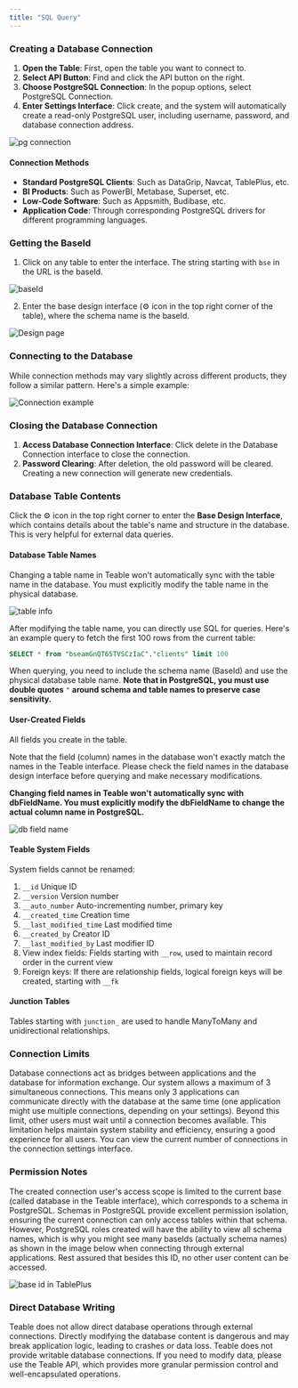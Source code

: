 ```yaml
---
title: "SQL Query"
---
```


### Creating a Database Connection

1. **Open the Table**: First, open the table you want to connect to.
2. **Select API Button**: Find and click the API button on the right.
3. **Choose PostgreSQL Connection**: In the popup options, select PostgreSQL Connection.
4. **Enter Settings Interface**: Click create, and the system will automatically create a read-only PostgreSQL user, including username, password, and database connection address.

<img alt="pg connection" src="/images/kai-fa-zhe/dd60fcb2becb23c5.png" />

#### Connection Methods

* **Standard PostgreSQL Clients**: Such as DataGrip, Navcat, TablePlus, etc.
* **BI Products**: Such as PowerBI, Metabase, Superset, etc.
* **Low-Code Software**: Such as Appsmith, Budibase, etc.
* **Application Code**: Through corresponding PostgreSQL drivers for different programming languages.

### Getting the BaseId

1. Click on any table to enter the interface. The string starting with `bse` in the URL is the baseId.

<img alt="baseId" src="/images/kai-fa-zhe/e8ef17c59ac0c067.png" />

2. Enter the base design interface (⚙ icon in the top right corner of the table), where the schema name is the baseId.

<img alt="Design page" src="/images/kai-fa-zhe/64fbddbd0f5519c4.png" />

### Connecting to the Database

While connection methods may vary slightly across different products, they follow a similar pattern. Here's a simple example:

<img alt="Connection example" src="/images/kai-fa-zhe/ceef01dd644628f4.png" />

### Closing the Database Connection

1. **Access Database Connection Interface**: Click delete in the Database Connection interface to close the connection.
2. **Password Clearing**: After deletion, the old password will be cleared. Creating a new connection will generate new credentials.

### Database Table Contents

Click the ⚙️ icon in the top right corner to enter the **Base Design Interface**, which contains details about the table's name and structure in the database. This is very helpful for external data queries.

#### Database Table Names

Changing a table name in Teable won't automatically sync with the table name in the database. You must explicitly modify the table name in the physical database.

<img alt="table info" src="/images/kai-fa-zhe/ba2fdb846b2062ce.png" />

After modifying the table name, you can directly use SQL for queries. Here's an example query to fetch the first 100 rows from the current table:

```sql
SELECT * from "bseamGnQT65TVSCzIaC"."clients" limit 100
```

When querying, you need to include the schema name (BaseId) and use the physical database table name. **Note that in PostgreSQL, you must use double quotes** `"` **around schema and table names to preserve case sensitivity.**

#### **User-Created Fields**

All fields you create in the table.

Note that the field (column) names in the database won't exactly match the names in the Teable interface. Please check the field names in the database design interface before querying and make necessary modifications.

**Changing field names in Teable won't automatically sync with dbFieldName. You must explicitly modify the dbFieldName to change the actual column name in PostgreSQL.**

<img alt="db field name" src="/images/kai-fa-zhe/7609033391e8e7c1.png" />

#### **Teable System Fields**

System fields cannot be renamed:

1. `__id` Unique ID
2. `__version` Version number
3. `__auto_number` Auto-incrementing number, primary key
4. `__created_time` Creation time
5. `__last_modified_time` Last modified time
6. `__created_by` Creator ID
7. `__last_modified_by` Last modifier ID
8. View index fields: Fields starting with `__row`, used to maintain record order in the current view
9. Foreign keys: If there are relationship fields, logical foreign keys will be created, starting with `__fk`

#### Junction Tables

Tables starting with `junction_` are used to handle ManyToMany and unidirectional relationships.

### Connection Limits

Database connections act as bridges between applications and the database for information exchange. Our system allows a maximum of 3 simultaneous connections. This means only 3 applications can communicate directly with the database at the same time (one application might use multiple connections, depending on your settings). Beyond this limit, other users must wait until a connection becomes available. This limitation helps maintain system stability and efficiency, ensuring a good experience for all users. You can view the current number of connections in the connection settings interface.

### Permission Notes

The created connection user's access scope is limited to the current base (called database in the Teable interface), which corresponds to a schema in PostgreSQL. Schemas in PostgreSQL provide excellent permission isolation, ensuring the current connection can only access tables within that schema. However, PostgreSQL roles created will have the ability to view all schema names, which is why you might see many baseIds (actually schema names) as shown in the image below when connecting through external applications. Rest assured that besides this ID, no other user content can be accessed.

<img alt="base id in TablePlus" src="/images/kai-fa-zhe/093aebb4bc8cf732.png" />

### Direct Database Writing

Teable does not allow direct database operations through external connections. Directly modifying the database content is dangerous and may break application logic, leading to crashes or data loss. Teable does not provide writable database connections. If you need to modify data, please use the Teable API, which provides more granular permission control and well-encapsulated operations.

###

